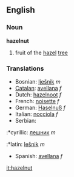 ==English==
===Noun===
'''hazelnut'''
# fruit of the [[hazel]] [[tree]]
===Translations===
*Bosnian: [[lješnik]] ''m''
*[[Catalan]]: [[avellana]] ''f''
*Dutch: [[hazelnoot]] ''f''
*French: [[noisette]] ''f''
*German: [[Haselnuß]] ''f''
*Italian: [[nocciola]] ''f''
*Serbian:
:*cyrillic: [[лешник]] ''m''
:*latin: [[lešnik]] ''m''
*Spanish: [[avellana]] ''f''

[[it:hazelnut]]